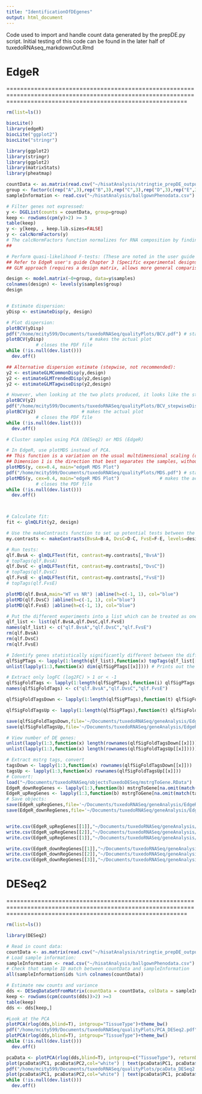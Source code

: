 ```yaml
---
title: "IdentificationOfDEgenes"
output: html_document
---
```


Code used to import and handle count data generated by the prepDE.py script. 
Initial testing of this code can be found in the later half of tuxedoRNAseq_markdownOut.Rmd




EdgeR
================================================================================================================================================================
================================================================================================================================================================

```r
rm(list=ls())

biocLite()
library(edgeR)
biocLite("ggplot2")
biocLite("stringr")

library(ggplot2)
library(stringr)
library(ggplot2)
library(matrixStats)
library(pheatmap)

countData <- as.matrix(read.csv("~/hisatAnalysis/stringtie_prepDE_output/stringtiePrepDE_geneCountMatrix.csv", row.names="gene_id"))
group <- factor(c(rep("A",3),rep("B",3),rep("C",3),rep("D",3),rep("E",3),rep("F",3)))
sampleInformation <- read.csv("~/hisatAnalysis/ballgownPhenodata.csv")

# Filter genes not expressed:
y <- DGEList(counts = countData, group=group)
keep <- rowSums(cpm(y)>2) >= 3
table(keep)
y <- y[keep, , keep.lib.sizes=FALSE]
y <- calcNormFactors(y)
# The calcNormFactors function normalizes for RNA composition by finding a set of scaling factors for the library sizes that minimize the log-fold changes between the samples for most genes.
## 

# Perform quasi-likelihood F-tests: (These are noted in the user guide to be the correct test to use as it uses stricter error rate control by accounting for the uncertainty in dispersion estimates)
## Refer to EdgeR user's guide Chapter 3 (Specific experimental designs)
## GLM approach (requires a design matrix, allows more general comparisons to be made)

design <- model.matrix(~0+group, data=y$samples)
colnames(design) <- levels(y$samples$group)
design


# Estimate dispersion:
yDisp <- estimateDisp(y, design)

# Plot dispersion:
plotBCV(yDisp)
pdf("/home/mcity599/Documents/tuxedoRNASeq/qualityPlots/BCV.pdf") # starts writing a PDF to file
plotBCV(yDisp)                 # makes the actual plot
           # closes the PDF file
while (!is.null(dev.list()))  
  dev.off()

## Alternative dispersion estimate (stepwise, not recommended):
y2 <- estimateGLMCommonDisp(y,design)
y2 <- estimateGLMTrendedDisp(y2,design)
y2 <- estimateGLMTagwiseDisp(y2,design)

# However, when looking at the two plots produced, it looks like the stepwise dispersion estimate has fitted a more accurate trend line. 
plotBCV(y2)
pdf("/home/mcity599/Documents/tuxedoRNASeq/qualityPlots/BCV_stepwiseDispersionEstimate.pdf") # starts writing a PDF to file
plotBCV(y2)                 # makes the actual plot
           # closes the PDF file
while (!is.null(dev.list()))  
  dev.off()

# Cluster samples using PCA (DESeq2) or MDS (EdgeR)

# In EdgeR, use plotMDS instead of PCA. 
## This function is a variation on the usual multdimensional scaling (or principle coordinate) plot - not a Principle component analysis.
## Dimension 1 is the direction that best separates the samples, without regard to whether they are treatments or replicates. Dimension 2 is the next best direction, uncorrelated with the first, that separates the samples.
plotMDS(y, cex=0.4, main="edgeR MDS Plot")
pdf("/home/mcity599/Documents/tuxedoRNASeq/qualityPlots/MDS.pdf") # starts writing a PDF to file
plotMDS(y, cex=0.4, main="edgeR MDS Plot")               # makes the actual plot
           # closes the PDF file
while (!is.null(dev.list()))  
  dev.off()



# Calculate fit:
fit <- glmQLFit(y2, design)

# Use the makeContrasts function to set up potential tests between the three group-pairs:
my.contrasts <- makeContrasts(BvsA=B-A, DvsC=D-C, FvsE=F-E, levels=design)

# Run tests:
qlf.BvsA <- glmQLFTest(fit, contrast=my.contrasts[,"BvsA"])
# topTags(qlf.BvsA)
qlf.DvsC <- glmQLFTest(fit, contrast=my.contrasts[,"DvsC"])
# topTags(qlf.DvsC)
qlf.FvsE <- glmQLFTest(fit, contrast=my.contrasts[,"FvsE"])
# topTags(qlf.FvsE)

plotMD(qlf.BvsA,main="WT vs NR") |abline(h=c(-1, 1), col="blue")
plotMD(qlf.DvsC) |abline(h=c(-1, 1), col="blue")
plotMD(qlf.FvsE) |abline(h=c(-1, 1), col="blue")

# Put the different experiments into a list which can be treated as one unit for further manipulations:
qlf_list <- list(qlf.BvsA,qlf.DvsC,qlf.FvsE)
names(qlf_list) <- c("qlf.BvsA","qlf.DvsC","qlf.FvsE")
rm(qlf.BvsA)
rm(qlf.DvsC)
rm(qlf.FvsE)

# Identify genes statistically significantly different between the different groups: 
qlfSigPTags <- lapply(1:length(qlf_list),function(x) topTags(qlf_list[[x]], n=Inf, adjust.method = "fdr", sort.by ="PValue", p.value = 0.05))
unlist(lapply(1:3,function(x) dim(qlfSigPTags[[x]]))) # Prints out the number of statistically different genes

# Extract only logFC (log2FC) > 1 or < -1
qlfSigFoldTags <- lapply(1:length(qlfSigPTags),function(i) qlfSigPTags[[i]]$table)
names(qlfSigFoldTags) <- c("qlf.BvsA","qlf.DvsC","qlf.FvsE")

qlfSigFoldTagsDown <- lapply(1:length(qlfSigPTags),function(t) qlfSigFoldTags[[t]][order(qlfSigFoldTags[[t]]$logFC),][qlfSigFoldTags[[t]][order(qlfSigFoldTags[[t]]$logFC),1] < -1,])

qlfSigFoldTagsUp <- lapply(1:length(qlfSigPTags),function(t) qlfSigFoldTags[[t]][order(qlfSigFoldTags[[t]]$logFC),][qlfSigFoldTags[[t]][order(qlfSigFoldTags[[t]]$logFC),1] >1,])

save(qlfSigFoldTagsDown,file='~/Documents/tuxedoRNASeq/geneAnalysis/EdgeR/qlfSigFoldTagsDown.RData')
save(qlfSigFoldTagsUp,file='~/Documents/tuxedoRNASeq/geneAnalysis/EdgeR/qlfSigFoldTagsUp.RData')

# View number of DE genes:
unlist(lapply(1:3,function(x) length(rownames(qlfSigFoldTagsDown[[x]])))) # 105  803 5117 tags downregulated in the first group (BvsA) of each of the three expts
unlist(lapply(1:3,function(x) length(rownames(qlfSigFoldTagsUp[[x]])))) # 183 2770 5588 tags upregulated in the frist group in each of the three expts

# Extract mstrg tags, convert
tagsDown <- lapply(1:3,function(x) rownames(qlfSigFoldTagsDown[[x]]))
tagsUp <- lapply(1:3,function(x) rownames(qlfSigFoldTagsUp[[x]]))
# Convert:
load("~/Documents/tuxedoRNASeq/objectsTuxedoDESeq/mstrgToGene.RData")
EdgeR_downRegGenes <- lapply(1:3,function(b) mstrgToGene[na.omit(match(tagsDown[[b]],mstrgToGene[,1])),2])
EdgeR_upRegGenes <- lapply(1:3,function(b) mstrgToGene[na.omit(match(tagsUp[[b]],mstrgToGene[,1])),2])
# Save objects:
save(EdgeR_upRegGenes,file='~/Documents/tuxedoRNASeq/geneAnalysis/EdgeR/EdgeR_upRegGenes.RData')
save(EdgeR_downRegGenes,file='~/Documents/tuxedoRNASeq/geneAnalysis/EdgeR/EdgeR_downRegGenes.RData')


write.csv(EdgeR_upRegGenes[[1]],"~/Documents/tuxedoRNASeq/geneAnalysis/EdgeR/upregulated in NR compared to WT.csv")
write.csv(EdgeR_upRegGenes[[2]],"~/Documents/tuxedoRNASeq/geneAnalysis/EdgeR/upregulated in PNT compared to Tbud.csv")
write.csv(EdgeR_upRegGenes[[1]],"~/Documents/tuxedoRNASeq/geneAnalysis/EdgeR/upregulated in InjCap compared to ConCap.csv")

write.csv(EdgeR_downRegGenes[[1]],"~/Documents/tuxedoRNASeq/geneAnalysis/EdgeR/upregulated in WT compared to NR.csv")
write.csv(EdgeR_downRegGenes[[2]],"~/Documents/tuxedoRNASeq/geneAnalysis/EdgeR/upregulated in Tbud compared to PNT.csv")
write.csv(EdgeR_downRegGenes[[3]],"~/Documents/tuxedoRNASeq/geneAnalysis/EdgeR/upregulated in ConCap compared to InjCap.csv")

```




DESeq2
================================================================================================================================================================
================================================================================================================================================================

```r
rm(list=ls())

library(DESeq2)

# Read in count data:
countData <- as.matrix(read.csv("~/hisatAnalysis/stringtie_prepDE_output/stringtiePrepDE_geneCountMatrix.csv", row.names="gene_id"))
# Load sample information:
sampleInformation <- read.csv("~/hisatAnalysis/ballgownPhenodata.csv")
# Check that sample ID match between countData and sampleInformation
all(sampleInformation$ids %in% colnames(countData))

# Estimate new counts and variance
dds <- DESeqDataSetFromMatrix(countData = countData, colData = sampleInformation, design = ~ TissueType )
keep <- rowSums(cpm(counts(dds))>2) >=3
table(keep)
dds <- dds[keep,]
```

```r
#Look at the PCA
plotPCA(rlog(dds,blind=T), intgroup="TissueType")+theme_bw()
pdf("/home/mcity599/Documents/tuxedoRNASeq/qualityPlots/PCA_DESeq2.pdf")
plotPCA(rlog(dds,blind=T), intgroup="TissueType")+theme_bw()          
while (!is.null(dev.list()))  
  dev.off()
```

```r
pcaData <- plotPCA(rlog(dds,blind=T), intgroup=c("TissueType"), returnData=TRUE)
plot(pcaData$PC1, pcaData$PC2,col="white") | text(pcaData$PC1, pcaData$PC2,colnames(dds),cex=1)
pdf("/home/mcity599/Documents/tuxedoRNASeq/qualityPlots/pcaData_DESeq2.pdf")
plot(pcaData$PC1, pcaData$PC2,col="white") | text(pcaData$PC1, pcaData$PC2,colnames(dds),cex=1)
while (!is.null(dev.list()))
  dev.off()
```



